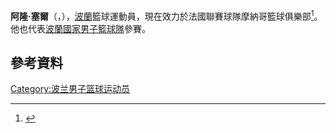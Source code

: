 ''' 阿隆·塞爾'''（{{lang-pl|'''Aaron Cel'''}}，{{bd|1987年|3月4日}}），[[波蘭|波蘭]]籃球運動員，現在效力於法國聯賽球隊摩納哥籃球俱樂部<ref>{{cite news|title=AS Monaco lands Aaron Cel, Cyril Akpomedah and Junior Mbida|url=http://www.sportando.com/en/europe/france/167113/as-monaco-lands-aaron-cel-cyril-akpomedah-and-junior-mbida.html|accessdate=4 July 2015|work=Sportando.com|date=4 July 2015|archive-url=https://web.archive.org/web/20150705225856/http://www.sportando.com/en/europe/france/167113/as-monaco-lands-aaron-cel-cyril-akpomedah-and-junior-mbida.html|archive-date=2015-07-05|dead-url=yes}}</ref>。他也代表[[波蘭國家男子籃球隊|波蘭國家男子籃球隊]]參賽。

== 參考資料 == 
{{reflist}}

{{Authority control}}
{{DEFAULTSORT:Cel, Aaron}}
[[Category:波兰男子篮球运动员|Category:波兰男子篮球运动员]]